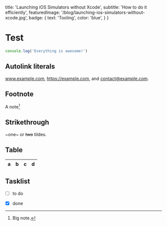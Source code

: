 
  title: 'Launching iOS Simulators without Xcode',
  subtitle: 'How to do it efficiently',
  featuredImage: '/blog/launching-ios-simulators-without-xcode.jpg',
  badge: {
    text: 'Tooling',
    color: 'blue',
  }
}

# Test

```js
console.log('Everything is awesome!')
```
## Autolink literals

www.example.com, https://example.com, and contact@example.com.

## Footnote

A note[^1]

[^1]: Big note.

## Strikethrough

~one~ or ~~two~~ tildes.

## Table

| a | b  |  c |  d  |
| - | :- | -: | :-: |

## Tasklist

* [ ] to do
* [x] done

